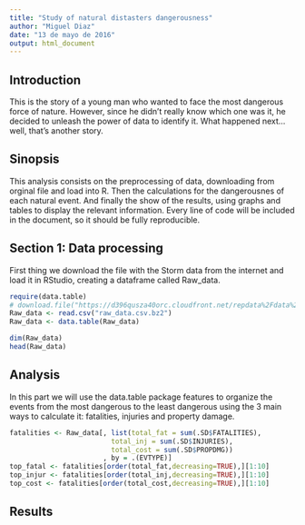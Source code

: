 ```yaml
---
title: "Study of natural distasters dangerousness"
author: "Miguel Diaz"
date: "13 de mayo de 2016"
output: html_document
---
```


## Introduction

This is the story of a young man who wanted to face the most dangerous force of nature. However, since he didn't really know which one was it, he decided to unleash the power of data to identify it. What happened next... well, that's another story.

## Sinopsis

This analysis consists on the preprocessing of data, downloading from orginal file and load into R. Then the calculations for the dangerousnes of each natural event. And finally the show of the results, using graphs and tables to display the relevant information. Every line of code will be included in the document, so it should be fully reproducible.


## Section 1: Data processing

First thing we download the file with the Storm data from the internet and load it in RStudio, creating a dataframe called Raw_data.

```r

require(data.table)
# download.file("https://d396qusza40orc.cloudfront.net/repdata%2Fdata%2FStormData.csv.bz2","raw_data.csv.bz2")
Raw_data <- read.csv("raw_data.csv.bz2")
Raw_data <- data.table(Raw_data)

dim(Raw_data)
head(Raw_data)

```

## Analysis

In this part we will use the data.table package features to organize the events from the most dangerous to the least dangerous using the 3 main ways to calculate it: fatalities, injuries and property damage.

```r
fatalities <- Raw_data[, list(total_fat = sum(.SD$FATALITIES),
                         total_inj = sum(.SD$INJURIES),
                         total_cost = sum(.SD$PROPDMG))
                       , by = .(EVTYPE)]
top_fatal <- fatalities[order(total_fat,decreasing=TRUE),][1:10]
top_injur <- fatalities[order(total_inj,decreasing=TRUE),][1:10]
top_cost <- fatalities[order(total_cost,decreasing=TRUE),][1:10]
```

## Results

```r

```